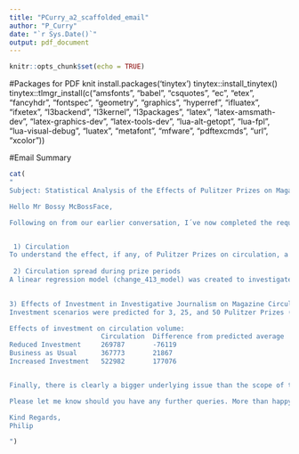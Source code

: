 ```yaml
---
title: "PCurry_a2_scaffolded_email"
author: "P_Curry"
date: "`r Sys.Date()`"
output: pdf_document
---
```


```r
knitr::opts_chunk$set(echo = TRUE)
```
#Packages for PDF knit
install.packages('tinytex')
tinytex::install_tinytex()
tinytex::tlmgr_install(c("amsfonts", "babel", "csquotes", "ec", "etex", "fancyhdr", "fontspec", "geometry", "graphics", "hyperref", "ifluatex", "ifxetex", "l3backend", "l3kernel", "l3packages", "latex", "latex-amsmath-dev", "latex-graphics-dev", "latex-tools-dev", "lua-alt-getopt", "lua-fpl", "lua-visual-debug", "luatex", "metafont", "mfware", "pdftexcmds", "url", "xcolor"))



#Email Summary

```r
cat(
"
Subject: Statistical Analysis of the Effects of Pulitzer Prizes on Magazine Circulation Volume

Hello Mr Bossy McBossFace, 

Following on from our earlier conversation, I´ve now completed the requested analysis on potential effects of Pulitzer Prize awards on magazine circulation. Please find below responses to your three key questions.


 1) Circulation
To understand the effect, if any, of Pulitzer Prizes on circulation, a linear regression model was created (avg_circ_model). The results revealed a strong statistical relationship: magazines awarded more Pulitzer Prizes have a larger circulation volume (summary(avg_circ_model).
      
 2) Circulation spread during prize periods
A linear regression model (change_413_model) was created to investigate short-term effects, if any, of a Pulitzer Prize award on magazine circulation. The results here are more complex (summary(change_413_model)). A positive relationship is observed; however, there is a general strong downward trend evident in the overall data. It should also be noted there were several linear regression assumption violations in this model see- (plot(change_413_model, which = 1), plot(change_413_model, which = 3), plot(change_413_model, which = 2)). Results here should be treated with caution.
      

3) Effects of Investment in Investigative Journalism on Magazine Circulation:
Investment scenarios were predicted for 3, 25, and 50 Pulitzer Prizes (predicted_circ_avg). These scenarios were selected to simulate business situations for a dramatic reduction, business as usual, and a dramatic increase in investment in investigative journalism.

Effects of investment on circulation volume:       
                       Circulation  Difference from predicted average
Reduced Investment     269787       -76119
Business as Usual      367773       21867
Increased Investment   522982       177076


Finally, there is clearly a bigger underlying issue than the scope of this analysis: the widespread industry decline in circulation from 2004 to 2013 (Newspaper Circulation Changes: 2004 to 2013). This is potentially linked to the advent of digital media on print circulation, an event for which there is insufficient data in the current models to build an accurate picture of the industry landscape. Additional data collection and model refinement to reflect this expanded data is highly recommended.

Please let me know should you have any further queries. More than happy to expand on any of the content or chat as needed.

Kind Regards,
Philip

")
```
